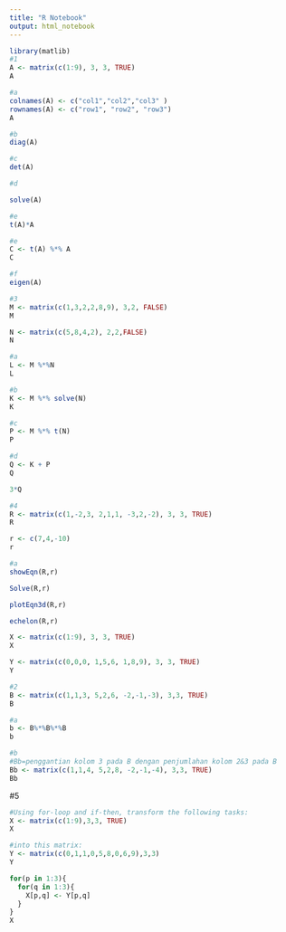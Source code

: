 ```yaml
---
title: "R Notebook"
output: html_notebook
---
```


```r
library(matlib)
#1
A <- matrix(c(1:9), 3, 3, TRUE)
A
```
```r
#a
colnames(A) <- c("col1","col2","col3" )
rownames(A) <- c("row1", "row2", "row3")
A
```
```r
#b
diag(A)
```
```r
#c
det(A)

#d
```
```r
solve(A)
```
```r
#e
t(A)*A
```
```r
#e
C <- t(A) %*% A
C
```
```r
#f
eigen(A)
```
```r
#3
M <- matrix(c(1,3,2,2,8,9), 3,2, FALSE)
M
```
```r
N <- matrix(c(5,8,4,2), 2,2,FALSE)
N
```
```r
#a
L <- M %*%N
L
```
```r
#b
K <- M %*% solve(N)
K
```
```r
#c
P <- M %*% t(N)
P
```
```r
#d
Q <- K + P
Q
```
```r
3*Q
```
```r
#4
R <- matrix(c(1,-2,3, 2,1,1, -3,2,-2), 3, 3, TRUE)
R
```
```r
r <- c(7,4,-10)
r
```
```r
#a
showEqn(R,r)
```
```r
Solve(R,r)
```
```r
plotEqn3d(R,r)
```
```r
echelon(R,r)
```
```r
X <- matrix(c(1:9), 3, 3, TRUE)
X
```
```r
Y <- matrix(c(0,0,0, 1,5,6, 1,8,9), 3, 3, TRUE)
Y
```
```r
#2
B <- matrix(c(1,1,3, 5,2,6, -2,-1,-3), 3,3, TRUE)
B
```
```r
#a
b <- B%*%B%*%B
b
```
```r
#b
#Bb=penggantian kolom 3 pada B dengan penjumlahan kolom 2&3 pada B
Bb <- matrix(c(1,1,4, 5,2,8, -2,-1,-4), 3,3, TRUE)
Bb
```

#5
```r
#Using for-loop and if-then, transform the following tasks:
X <- matrix(c(1:9),3,3, TRUE)
X
```
```r
#into this matrix:
Y <- matrix(c(0,1,1,0,5,8,0,6,9),3,3)
Y
```
```r
for(p in 1:3){
  for(q in 1:3){
    X[p,q] <- Y[p,q]
  }
}
X
```


